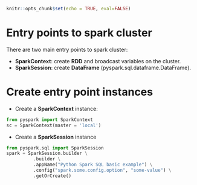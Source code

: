 

```r
knitr::opts_chunk$set(echo = TRUE, eval=FALSE)
```


# Entry points to spark cluster

There are two main entry points to spark cluster:

* **SparkContext**: create **RDD** and broadcast variables on the cluster.
* **SparkSession**: create **DataFrame** (pyspark.sql.dataframe.DataFrame).

# Create entry point instances

* Create a **SparkContext** instance:

```python
from pyspark import SparkContext
sc = SparkContext(master = 'local')
```

* Create a **SparkSession** instance

```python
from pyspark.sql import SparkSession
spark = SparkSession.builder \
          .builder \
          .appName("Python Spark SQL basic example") \
          .config("spark.some.config.option", "some-value") \
          .getOrCreate()

```
